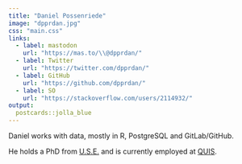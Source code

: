 ```yaml
---
title: "Daniel Possenriede"
image: "dpprdan.jpg"
css: "main.css"
links:
  - label: mastodon
    url: "https://mas.to/\\@dpprdan/"
  - label: Twitter
    url: "https://twitter.com/dpprdan/"
  - label: GitHub
    url: "https://github.com/dpprdan/"
  - label: SO
    url: "https://stackoverflow.com/users/2114932/"
output:
  postcards::jolla_blue
---
```

 
Daniel works with data, mostly in R, PostgreSQL and GitLab/GitHub. 

He holds a PhD from [U.S.E.](https://www.uu.nl/use) and is currently employed at [QUIS](https://quis.de/). 
